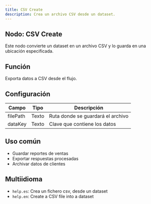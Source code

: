 ```yaml
---
title: CSV Create
description: Crea un archivo CSV desde un dataset.
---
```



## Nodo: CSV Create

Este nodo convierte un dataset en un archivo CSV y lo guarda en una ubicación especificada.

## Función
Exporta datos a CSV desde el flujo.

## Configuración

| Campo     | Tipo   | Descripción                        |
|-----------|--------|------------------------------------|
| filePath  | Texto  | Ruta donde se guardará el archivo  |
| dataKey   | Texto  | Clave que contiene los datos       |

## Uso común
- Guardar reportes de ventas
- Exportar respuestas procesadas
- Archivar datos de clientes

## Multiidioma
- `help.es`: Crea un fichero csv, desde un dataset
- `help.en`: Create a CSV file into a dataset